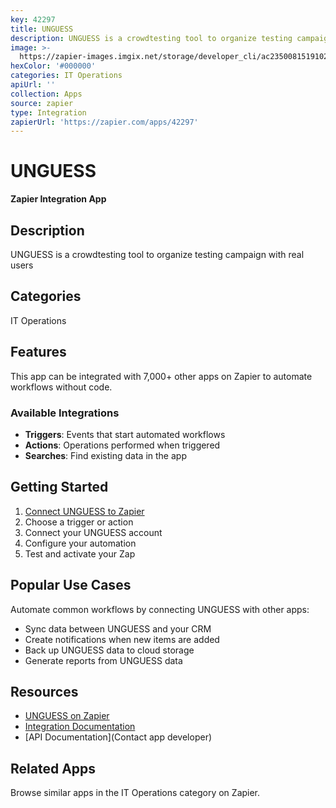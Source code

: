 ```yaml
---
key: 42297
title: UNGUESS
description: UNGUESS is a crowdtesting tool to organize testing campaign with real users
image: >-
  https://zapier-images.imgix.net/storage/developer_cli/ac23500815191020e86f9dbab29d3766.png?auto=format%2Ccompress&ixlib=python-3.0.0&q=50
hexColor: '#000000'
categories: IT Operations
apiUrl: ''
collection: Apps
source: zapier
type: Integration
zapierUrl: 'https://zapier.com/apps/42297'
---
```

# UNGUESS

**Zapier Integration App**

## Description

UNGUESS is a crowdtesting tool to organize testing campaign with real users

## Categories

IT Operations

## Features

This app can be integrated with 7,000+ other apps on Zapier to automate workflows without code.

### Available Integrations

- **Triggers**: Events that start automated workflows
- **Actions**: Operations performed when triggered
- **Searches**: Find existing data in the app

## Getting Started

1. [Connect UNGUESS to Zapier](https://zapier.com/apps/42297)
2. Choose a trigger or action
3. Connect your UNGUESS account
4. Configure your automation
5. Test and activate your Zap

## Popular Use Cases

Automate common workflows by connecting UNGUESS with other apps:

- Sync data between UNGUESS and your CRM
- Create notifications when new items are added
- Back up UNGUESS data to cloud storage
- Generate reports from UNGUESS data

## Resources

- [UNGUESS on Zapier](https://zapier.com/apps/42297)
- [Integration Documentation](https://zapier.com/apps/42297/integrations)
- [API Documentation](Contact app developer)

## Related Apps

Browse similar apps in the IT Operations category on Zapier.
